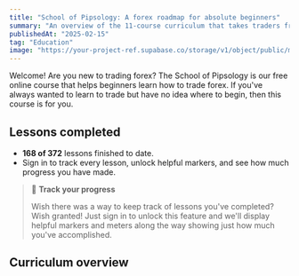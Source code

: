 ```yaml
---
title: "School of Pipsology: A forex roadmap for absolute beginners"
summary: "An overview of the 11-course curriculum that takes traders from zero forex knowledge to confident execution."
publishedAt: "2025-02-15"
tag: "Education"
image: "https://your-project-ref.supabase.co/storage/v1/object/public/magic-portfolio/images/projects/school-of-pipsology/cover-01.jpg"
---
```



Welcome! Are you new to trading forex? The School of Pipsology is our free online course that helps beginners learn how to trade forex. If you've always wanted to learn to trade but have no idea where to begin, then this course is for you.

## Lessons completed

- **168 of 372** lessons finished to date.
- Sign in to track every lesson, unlock helpful markers, and see how much progress you have made.

> 🔐 **Track your progress**
>
> Wish there was a way to keep track of lessons you've completed? Wish granted! Just sign in to unlock this feature and we'll display helpful markers and meters along the way showing just how much you've accomplished.

## Curriculum overview

<SchoolCourseList variant="compact" className="mt-6" />

